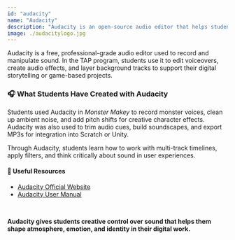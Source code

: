 ```yaml
---
id: "audacity"
name: "Audacity"
description: "Audacity is an open-source audio editor that helps students record, edit, and mix sound for voiceovers, music, and interactive projects."
image: ./audacitylogo.jpg
---
```


Audacity is a free, professional-grade audio editor used to record and manipulate sound. In the TAP program, students use it to edit voiceovers, create audio effects, and layer background tracks to support their digital storytelling or game-based projects.

### 🎧 What Students Have Created with Audacity

Students used Audacity in *Monster Makey* to record monster voices, clean up ambient noise, and add pitch shifts for creative character effects. Audacity was also used to trim audio cues, build soundscapes, and export MP3s for integration into Scratch or Unity.

Through Audacity, students learn how to work with multi-track timelines, apply filters, and think critically about sound in user experiences.

#### 🔗 Useful Resources

- <a href="https://www.audacityteam.org/" target="_blank" rel="noopener noreferrer">Audacity Official Website</a>
- <a href="https://manual.audacityteam.org/" target="_blank" rel="noopener noreferrer">Audacity User Manual</a>

<br/>

<b>Audacity gives students creative control over sound that helps them shape atmosphere, emotion, and identity in their digital work.</b>
